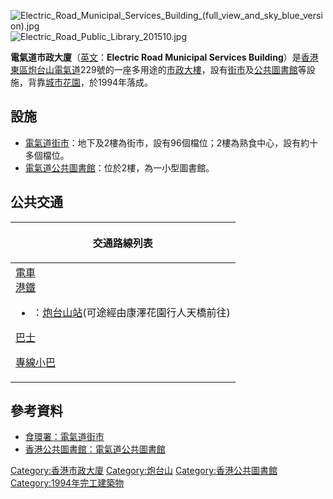 [[File:Electric_Road_Municipal_Services_Building_(full_view_and_sky_blue_version).jpg|thumb]]
[[File:Electric_Road_Public_Library_201510.jpg|thumb]]

'''電氣道市政大廈'''（[[英文|英文]]：'''Electric Road Municipal Services Building'''）是[[香港|香港]][[東區_(香港)|東區]][[炮台山|炮台山]][[電氣道|電氣道]]229號的一座多用途的[[市政大樓|市政大樓]]，設有[[街市|街市]]及[[公共圖書館|公共圖書館]]等設施，背靠[[城市花園|城市花園]]，於1994年落成。

== 設施 ==
*[[電氣道街市|電氣道街市]]：地下及2樓為街市，設有96個檔位；2樓為熟食中心，設有約十多個檔位。
*[[電氣道公共圖書館|電氣道公共圖書館]]：位於2樓，為一小型圖書館。

==公共交通==
{| class="mw-collapsible mw-collapsed wikitable" style="background:white; margin: 0 auto; width: auto;" 
! 交通路線列表
|-
|
;[[香港電車|電車]]
;[[港鐵|港鐵]]
*{{港鐵路線標誌|ISL}}：[[炮台山站|炮台山站]](可途經由康澤花園行人天橋前往)
;[[香港巴士|巴士]]
{{港島巴士簡單列表|2|2A|8H|8X|10|18|18P|19|19P|23|25|27|38|41A|42|42C|63|65|77|81|81A|85|85A|99|N8|N8X|N72}}
{{過海隧道巴士簡單列表|102|106|110|112|116|307P|601|619|619X|671|678|679|680|680A|680B|680P|690|962E|N118|N122|N619|N680|N691}}
{{大嶼山巴士簡單列表|A11|NA11}}
;[[香港小巴|專線小巴]]
{{港島專線小巴簡單列表|49M|56|69}}
|}

==參考資料==
*[https://www.fehd.gov.hk/tc_chi/map/market/market_pt.html?mapID=528&type=market 食環署：電氣道街市]
*[https://www.hkpl.gov.hk/tc/locations/eastern/library/electric-road.html 香港公共圖書館：電氣道公共圖書館]

{{香港市政大廈}}

[[Category:香港市政大廈|Category:香港市政大廈]]
[[Category:炮台山|Category:炮台山]]
[[Category:香港公共圖書館|Category:香港公共圖書館]]


{{HK-buil-stub}}
[[Category:1994年完工建築物|Category:1994年完工建築物]]